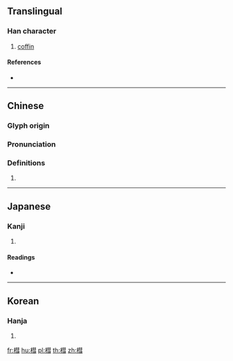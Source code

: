 ==Translingual==

===Han character===
{{Han char|rn=75|rad=木|as=11|sn=15|four=45971|canj=DQJM,DQJS|ids=⿰木彗}}

# [[coffin]]

====References====
* {{Han ref|kx=0546.290|dkj=15357|dj=0934.270|hdz=21272.010|uh=69E5|ud=27109|bh=E5CD|bd=58829}}

----

==Chinese==
{{zh-forms}}

===Glyph origin===
{{Han etym}}

===Pronunciation===
{{zh-pron
|m=huì
|c=seoi6,wai6
|mc=y
|oc=y
|ma=
|cat=n
}}

===Definitions===
{{zh-hanzi}}

# {{rfdef|lang=zh}}

----

==Japanese==

===Kanji===
{{ja-kanji|grade=|rs=木11}}

# {{defn|lang=ja|sort=木11}}

====Readings====
* {{ja-readings|on=[[えい]] (ei), [[え]] (e), [[せい]] (sei)|kun=[[ひつぎ]] (hitsugi)}}

----

==Korean==

===Hanja===
{{ko-hanja|hangeul=혜|eumhun=|rv=hye|mr=hye|y=hyey}}

# {{defn|lang=ko|sort=木11}}

[[fr:槥]]
[[hu:槥]]
[[pl:槥]]
[[th:槥]]
[[zh:槥]]